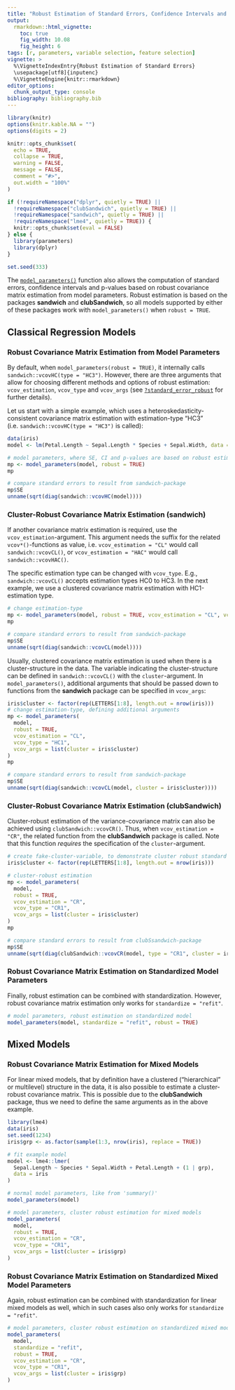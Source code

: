 ```yaml
---
title: "Robust Estimation of Standard Errors, Confidence Intervals and p-values"
output: 
  rmarkdown::html_vignette:
    toc: true
    fig_width: 10.08
    fig_height: 6
tags: [r, parameters, variable selection, feature selection]
vignette: >
  %\VignetteIndexEntry{Robust Estimation of Standard Errors}
  \usepackage[utf8]{inputenc}
  %\VignetteEngine{knitr::rmarkdown}
editor_options: 
  chunk_output_type: console
bibliography: bibliography.bib
---
```


```r
library(knitr)
options(knitr.kable.NA = "")
options(digits = 2)

knitr::opts_chunk$set(
  echo = TRUE,
  collapse = TRUE,
  warning = FALSE,
  message = FALSE,
  comment = "#>",
  out.width = "100%"
)

if (!requireNamespace("dplyr", quietly = TRUE) ||
  !requireNamespace("clubSandwich", quietly = TRUE) ||
  !requireNamespace("sandwich", quietly = TRUE) ||
  !requireNamespace("lme4", quietly = TRUE)) {
  knitr::opts_chunk$set(eval = FALSE)
} else {
  library(parameters)
  library(dplyr)
}

set.seed(333)
```

The [`model_parameters()`](https://easystats.github.io/parameters/articles/model_parameters.html) function also allows the computation of standard errors, confidence intervals and p-values based on robust covariance matrix estimation from model parameters. Robust estimation is based on the packages **sandwich** and **clubSandwich**, so all models supported by either of these packages work with `model_parameters()` when `robust = TRUE`.

## Classical Regression Models

### Robust Covariance Matrix Estimation from Model Parameters

By default, when `model_parameters(robust = TRUE)`, it internally calls `sandwich::vcovHC(type = "HC3")`. However, there are three arguments that allow for choosing different methods and options of robust estimation: `vcov_estimation`, `vcov_type` and `vcov_args` (see [`?standard_error_robust`](https://easystats.github.io/parameters/reference/standard_error_robust.html) for further details).

Let us start with a simple example, which uses a heteroskedasticity-consistent covariance matrix estimation with estimation-type "HC3" (i.e. `sandwich::vcovHC(type = "HC3")` is called):

```r
data(iris)
model <- lm(Petal.Length ~ Sepal.Length * Species + Sepal.Width, data = iris)

# model parameters, where SE, CI and p-values are based on robust estimation
mp <- model_parameters(model, robust = TRUE)
mp

# compare standard errors to result from sandwich-package
mp$SE
unname(sqrt(diag(sandwich::vcovHC(model))))
```

### Cluster-Robust Covariance Matrix Estimation (sandwich)

If another covariance matrix estimation is required, use the `vcov_estimation`-argument. This argument needs the suffix for the related `vcov*()`-functions as value, i.e. `vcov_estimation = "CL"` would call `sandwich::vcovCL()`, or `vcov_estimation = "HAC"` would call `sandwich::vcovHAC()`.

The specific estimation type can be changed with `vcov_type`. E.g.,
`sandwich::vcovCL()` accepts estimation types HC0 to HC3. In the next example,
we use a clustered covariance matrix estimation with HC1-estimation type.

```r
# change estimation-type
mp <- model_parameters(model, robust = TRUE, vcov_estimation = "CL", vcov_type = "HC1")
mp

# compare standard errors to result from sandwich-package
mp$SE
unname(sqrt(diag(sandwich::vcovCL(model))))
```

Usually, clustered covariance matrix estimation is used when there is a cluster-structure in the data. The variable indicating the cluster-structure can be defined in `sandwich::vcovCL()` with the `cluster`-argument. In `model_parameters()`, additional arguments that should be passed down to functions from the **sandwich** package can be specified in `vcov_args`:

```r
iris$cluster <- factor(rep(LETTERS[1:8], length.out = nrow(iris)))
# change estimation-type, defining additional arguments
mp <- model_parameters(
  model,
  robust = TRUE,
  vcov_estimation = "CL",
  vcov_type = "HC1",
  vcov_args = list(cluster = iris$cluster)
)
mp

# compare standard errors to result from sandwich-package
mp$SE
unname(sqrt(diag(sandwich::vcovCL(model, cluster = iris$cluster))))
```

### Cluster-Robust Covariance Matrix Estimation (clubSandwich)

Cluster-robust estimation of the variance-covariance matrix can also be achieved using `clubSandwich::vcovCR()`. Thus, when `vcov_estimation = "CR"`, the related function from the **clubSandwich** package is called. Note that this function _requires_ the specification of the `cluster`-argument.

```r
# create fake-cluster-variable, to demonstrate cluster robust standard errors
iris$cluster <- factor(rep(LETTERS[1:8], length.out = nrow(iris)))

# cluster-robust estimation
mp <- model_parameters(
  model,
  robust = TRUE,
  vcov_estimation = "CR",
  vcov_type = "CR1",
  vcov_args = list(cluster = iris$cluster)
)
mp

# compare standard errors to result from clubSsandwich-package
mp$SE
unname(sqrt(diag(clubSandwich::vcovCR(model, type = "CR1", cluster = iris$cluster))))
```


### Robust Covariance Matrix Estimation on Standardized Model Parameters

Finally, robust estimation can be combined with standardization. However, robust covariance matrix estimation only works for `standardize = "refit"`.

```r
# model parameters, robust estimation on standardized model
model_parameters(model, standardize = "refit", robust = TRUE)
```


## Mixed Models

### Robust Covariance Matrix Estimation for Mixed Models

For linear mixed models, that by definition have a clustered ("hierarchical" or multilevel) structure in the data, it is also possible to estimate a cluster-robust covariance matrix. This is possible due to the **clubSandwich** package, thus we need to define the same arguments as in the above example.

```r
library(lme4)
data(iris)
set.seed(1234)
iris$grp <- as.factor(sample(1:3, nrow(iris), replace = TRUE))

# fit example model
model <- lme4::lmer(
  Sepal.Length ~ Species * Sepal.Width + Petal.Length + (1 | grp),
  data = iris
)

# normal model parameters, like from 'summary()'
model_parameters(model)

# model parameters, cluster robust estimation for mixed models
model_parameters(
  model,
  robust = TRUE,
  vcov_estimation = "CR",
  vcov_type = "CR1",
  vcov_args = list(cluster = iris$grp)
)
```

### Robust Covariance Matrix Estimation on Standardized Mixed Model Parameters

Again, robust estimation can be combined with standardization for linear mixed models as well, which in such cases also only works for `standardize = "refit"`.

```r
# model parameters, cluster robust estimation on standardized mixed model
model_parameters(
  model,
  standardize = "refit",
  robust = TRUE,
  vcov_estimation = "CR",
  vcov_type = "CR1",
  vcov_args = list(cluster = iris$grp)
)
```

